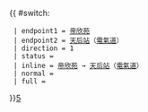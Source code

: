 {{ #switch: {{{format|}}}
  | endpoint1 = [[帝欣苑]]
  | endpoint2 = [[天后站]]（[[電氣道]]）
  | direction = 1
  | status = {{HK Bus Status|M}}
  | inline = [[帝欣苑]] → [[天后站]]（[[電氣道]]）
  | normal =
  | full =
}}<noinclude>[[category:新界居民巴士路線模板|5]]</noinclude>